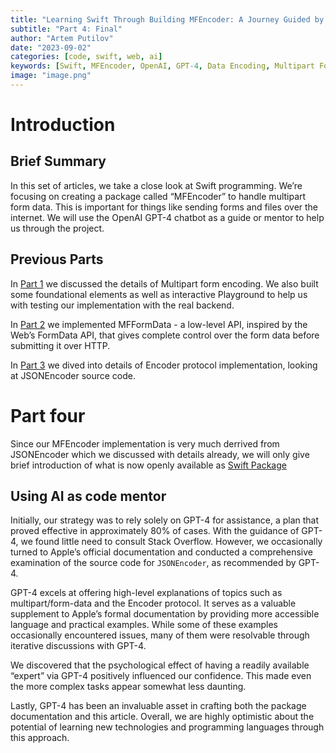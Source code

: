 ```yaml
---
title: "Learning Swift Through Building MFEncoder: A Journey Guided by OpenAI"
subtitle: "Part 4: Final"
author: "Artem Putilov"
date: "2023-09-02"
categories: [code, swift, web, ai]
keywords: [Swift, MFEncoder, OpenAI, GPT-4, Data Encoding, Multipart Forms, Software Development, Programming]
image: "image.png"
---
```


# Introduction

## Brief Summary

In this set of articles, we take a close look at Swift programming. We're focusing on creating a package called "MFEncoder" to handle multipart form data. This is important for things like sending forms and files over the internet. We will use the OpenAI GPT-4 chatbot as a guide or mentor to help us through the project.

## Previous Parts
In [Part 1](part_1.qmd) we discussed the details of Multipart form encoding. We also built some foundational elements as well as interactive Playground to help us with testing our implementation with the real backend.

In [Part 2](part_2.qmd) we implemented MFFormData - a low-level API, inspired by the Web's FormData API, that gives complete control over the form data before submitting it over HTTP.

In [Part 3](part_2.qmd) we dived into details of Encoder protocol implementation, looking at JSONEncoder source code. 


# Part four

Since our MFEncoder implementation is very much derrived from JSONEncoder which we discussed with details already, we will only give brief introduction of what is now openly available as [Swift Package](https://github.com/temaput/MFEncoder)



## Using AI as code mentor

Initially, our strategy was to rely solely on GPT-4 for assistance, a plan that proved effective in approximately 80% of cases. With the guidance of GPT-4, we found little need to consult Stack Overflow. However, we occasionally turned to Apple's official documentation and conducted a comprehensive examination of the source code for `JSONEncoder`, as recommended by GPT-4.

GPT-4 excels at offering high-level explanations of topics such as multipart/form-data and the Encoder protocol. It serves as a valuable supplement to Apple's formal documentation by providing more accessible language and practical examples. While some of these examples occasionally encountered issues, many of them were resolvable through iterative discussions with GPT-4.

We discovered that the psychological effect of having a readily available "expert" via GPT-4 positively influenced our confidence. This made even the more complex tasks appear somewhat less daunting.

Lastly, GPT-4 has been an invaluable asset in crafting both the package documentation and this article. Overall, we are highly optimistic about the potential of learning new technologies and programming languages through this approach.